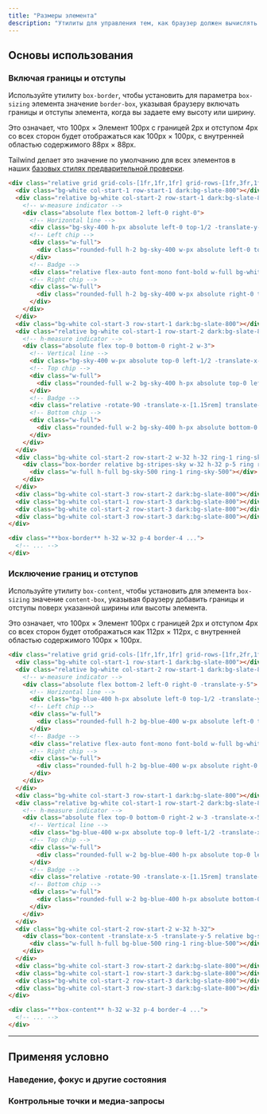 ```yaml
---
title: "Размеры элемента"
description: "Утилиты для управления тем, как браузер должен вычислять общий размер элемента."
---
```




## Основы использования

### Включая границы и отступы

Используйте утилиту `box-border`, чтобы установить для параметра `box-sizing` элемента значение `border-box`, указывая браузеру включать границы и отступы элемента, когда вы задаете ему высоту или ширину.

Это означает, что 100px &times; Элемент 100px с границей 2px и отступом 4px со всех сторон будет отображаться как 100px &times; 100px, с внутренней областью содержимого 88px &times; 88px.

Tailwind делает это значение по умолчанию для всех элементов в наших [базовых стилях предварительной проверки](/docs/preflight).

```html {{ example: { p: 'none' } }}
<div class="relative grid grid-cols-[1fr,1fr,1fr] grid-rows-[1fr,3fr,1fr] gap-px bg-slate-700/10 font-mono text-sm font-bold leading-6 max-w-sm mx-auto w-full shadow-xl dark:bg-slate-700">
  <div class="bg-white col-start-1 row-start-1 dark:bg-slate-800"></div>
  <div class="relative bg-white col-start-2 row-start-1 dark:bg-slate-800">
    <!-- w-measure indicator -->
    <div class="absolute flex bottom-2 left-0 right-0">
      <!-- Horizontal line -->
      <div class="bg-sky-400 h-px absolute left-0 top-1/2 -translate-y-px right-0"></div>
      <!-- Left chip -->
      <div class="w-full">
        <div class="rounded-full h-2 bg-sky-400 w-px absolute left-0 top-1/2 -translate-x-px -translate-y-1"></div>
      </div>
      <!-- Badge -->
      <div class="relative flex-auto font-mono font-bold w-full bg-white text-sky-600 text-xs px-1.5 flex items-center justify-center leading-none dark:bg-slate-800 dark:text-sky-400">128px</div>
      <!-- Right chip -->
      <div class="w-full">
        <div class="rounded-full h-2 bg-sky-400 w-px absolute right-0 top-1/2 translate-x-px -translate-y-1"></div>
      </div>
    </div>
  </div>
  <div class="bg-white col-start-3 row-start-1 dark:bg-slate-800"></div>
  <div class="relative bg-white col-start-1 row-start-2 dark:bg-slate-800">
    <!-- h-measure indicator -->
    <div class="absolute flex top-0 bottom-0 right-2 w-3">
      <!-- Vertical line -->
      <div class="bg-sky-400 w-px absolute top-0 left-1/2 -translate-x-[0.5px] bottom-0"></div>
      <!-- Top chip -->
      <div class="w-full">
        <div class="rounded-full w-2 bg-sky-400 h-px absolute top-0 left-1/2 -translate-y-px -translate-x-1"></div>
      </div>
      <!-- Badge -->
      <div class="relative -rotate-90 -translate-x-[1.15rem] translate-y-14 h-3 flex flex-auto font-mono font-bold bg-white text-sky-600 text-xs px-1.5 items-center justify-center leading-none dark:bg-slate-800 dark:text-sky-400">128px</div>
      <!-- Bottom chip -->
      <div class="w-full">
        <div class="rounded-full w-2 bg-sky-400 h-px absolute bottom-0 left-1/2 translate-y-px -translate-x-1"></div>
      </div>
    </div>
  </div>
  <div class="bg-white col-start-2 row-start-2 w-32 h-32 ring-1 ring-sky-300 dark:bg-slate-800 dark:ring-sky-400">
    <div class="box-border relative bg-stripes-sky w-32 h-32 p-5 ring ring-sky-300 ring-inset">
      <div class="w-full h-full bg-sky-500 ring-1 ring-sky-500"></div>
    </div>
  </div>
  <div class="bg-white col-start-3 row-start-2 dark:bg-slate-800"></div>
  <div class="bg-white col-start-1 row-start-3 dark:bg-slate-800"></div>
  <div class="bg-white col-start-2 row-start-3 dark:bg-slate-800"></div>
  <div class="bg-white col-start-3 row-start-3 dark:bg-slate-800"></div>
</div>
```

```html
<div class="**box-border** h-32 w-32 p-4 border-4 ...">
  <!-- ... -->
</div>
```

### Исключение границ и отступов

Используйте утилиту `box-content`, чтобы установить для элемента `box-sizing` значение `content-box`, указывая браузеру добавить границы и отступы поверх указанной ширины или высоты элемента.

Это означает, что 100px &times; Элемент 100px с границей 2px и отступом 4px со всех сторон будет отображаться как 112px &times; 112px, с внутренней областью содержимого 100px &times; 100px.

```html {{ example: { p: 'none' } }}
<div class="relative grid grid-cols-[1fr,1fr,1fr] grid-rows-[1fr,2fr,1fr] gap-px bg-slate-700/10 font-mono text-sm font-bold leading-6 max-w-sm mx-auto w-full shadow-xl dark:bg-slate-700">
  <div class="bg-white col-start-1 row-start-1 dark:bg-slate-800"></div>
  <div class="relative bg-white col-start-2 row-start-1 dark:bg-slate-800">
    <!-- w-measure indicator -->
    <div class="absolute flex bottom-2 left-0 right-0 -translate-y-5">
      <!-- Horizontal line -->
      <div class="bg-blue-400 h-px absolute left-0 top-1/2 -translate-y-px right-0"></div>
      <!-- Left chip -->
      <div class="w-full">
        <div class="rounded-full h-2 bg-blue-400 w-px absolute left-0 top-1/2 -translate-x-px -translate-y-1"></div>
      </div>
      <!-- Badge -->
      <div class="relative flex-auto font-mono font-bold w-full bg-white text-blue-600 text-xs px-1.5 flex items-center justify-center leading-none dark:bg-slate-800 dark:text-blue-400">128px</div>
      <!-- Right chip -->
      <div class="w-full">
        <div class="rounded-full h-2 bg-blue-400 w-px absolute right-0 top-1/2 translate-x-px -translate-y-1"></div>
      </div>
    </div>
  </div>
  <div class="bg-white col-start-3 row-start-1 dark:bg-slate-800"></div>
  <div class="relative bg-white col-start-1 row-start-2 dark:bg-slate-800">
    <!-- h-measure indicator -->
    <div class="absolute flex top-0 bottom-0 right-2 w-3 -translate-x-5">
      <!-- Vertical line -->
      <div class="bg-blue-400 w-px absolute top-0 left-1/2 -translate-x-[0.5px] bottom-0"></div>
      <!-- Top chip -->
      <div class="w-full">
        <div class="rounded-full w-2 bg-blue-400 h-px absolute top-0 left-1/2 -translate-y-px -translate-x-1"></div>
      </div>
      <!-- Badge -->
      <div class="relative -rotate-90 -translate-x-[1.15rem] translate-y-14 h-3 flex flex-auto font-mono font-bold bg-white text-blue-600 text-xs px-1.5 items-center justify-center leading-none dark:bg-slate-800 dark:text-blue-400">128px</div>
      <!-- Bottom chip -->
      <div class="w-full">
        <div class="rounded-full w-2 bg-blue-400 h-px absolute bottom-0 left-1/2 translate-y-px -translate-x-1"></div>
      </div>
    </div>
  </div>
  <div class="bg-white col-start-2 row-start-2 w-32 h-32">
    <div class="box-content -translate-x-5 -translate-y-5 relative bg-stripes-blue w-32 h-32 p-5 ring-4 ring-blue-300 ring-inset dark:ring-blue-500">
      <div class="w-full h-full bg-blue-500 ring-1 ring-blue-500"></div>
    </div>
  </div>
  <div class="bg-white col-start-3 row-start-2 dark:bg-slate-800"></div>
  <div class="bg-white col-start-1 row-start-3 dark:bg-slate-800"></div>
  <div class="bg-white col-start-2 row-start-3 dark:bg-slate-800"></div>
  <div class="bg-white col-start-3 row-start-3 dark:bg-slate-800"></div>
</div>
```

```html
<div class="**box-content** h-32 w-32 p-4 border-4 ...">
  <!-- ... -->
</div>
```

---

## <Heading ignore>Применяя условно</Heading>

### <Heading ignore>Наведение, фокус и другие состояния</Heading>

<HoverFocusAndOtherStates defaultClass="box-border" featuredClass="box-content" />

### <Heading ignore>Контрольные точки и медиа-запросы</Heading>

<BreakpointsAndMediaQueries defaultClass="box-border" featuredClass="box-content" />
